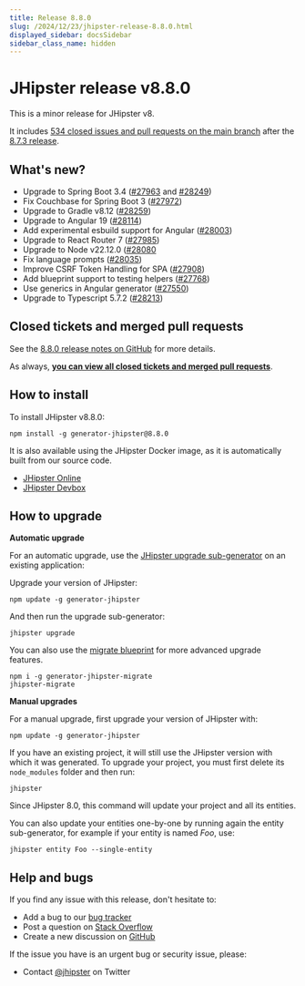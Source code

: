 ```yaml
---
title: Release 8.8.0
slug: /2024/12/23/jhipster-release-8.8.0.html
displayed_sidebar: docsSidebar
sidebar_class_name: hidden
---
```


# JHipster release v8.8.0

This is a minor release for JHipster v8.

It includes [534 closed issues and pull requests on the main branch](https://github.com/jhipster/generator-jhipster/issues?q=is:closed+milestone:8.8.0) after the [8.7.3 release](/2024/11/01/jhipster-release-8.7.3.html).

## What's new?

* Upgrade to Spring Boot 3.4 ([#27963](https://github.com/jhipster/generator-jhipster/pull/27963) and [#28249](https://github.com/jhipster/generator-jhipster/pull/28249))
* Fix Couchbase for Spring Boot 3 ([#27972](https://github.com/jhipster/generator-jhipster/pull/27972))
* Upgrade to Gradle v8.12 ([#28259](https://github.com/jhipster/generator-jhipster/pull/28259))
* Upgrade to Angular 19 ([#28114](https://github.com/jhipster/generator-jhipster/pull/28114))
* Add experimental esbuild support for Angular ([#28003](https://github.com/jhipster/generator-jhipster/pull/28003))
* Upgrade to React Router 7 ([#27985](https://github.com/jhipster/generator-jhipster/pull/27985))
* Upgrade to Node v22.12.0 ([#28080](https://github.com/jhipster/generator-jhipster/pull/28080)
* Fix language prompts ([#28035](https://github.com/jhipster/generator-jhipster/pull/28035))
* Improve CSRF Token Handling for SPA ([#27908](https://github.com/jhipster/generator-jhipster/pull/27908))
* Add blueprint support to testing helpers ([#27768](https://github.com/jhipster/generator-jhipster/pull/27768))
* Use generics in Angular generator ([#27550](https://github.com/jhipster/generator-jhipster/pull/27550))
* Upgrade to Typescript 5.7.2 ([#28213](https://github.com/jhipster/generator-jhipster/pull/28213))

## Closed tickets and merged pull requests

See the [8.8.0 release notes on GitHub](https://github.com/jhipster/generator-jhipster/releases/tag/v8.8.0) for more details.

As always, **[you can view all closed tickets and merged pull requests](https://github.com/jhipster/generator-jhipster/issues?q=is:closed+milestone:8.8.0)**.

## How to install

To install JHipster v8.8.0:

```
npm install -g generator-jhipster@8.8.0
```

It is also available using the JHipster Docker image, as it is automatically built from our source code.

- [JHipster Online](https://start.jhipster.tech)
- [JHipster Devbox](https://github.com/jhipster/jhipster-devbox)

## How to upgrade

**Automatic upgrade**

For an automatic upgrade, use the [JHipster upgrade sub-generator](/upgrading-an-application/) on an existing application:

Upgrade your version of JHipster:

```
npm update -g generator-jhipster
```

And then run the upgrade sub-generator:

```
jhipster upgrade
```

You can also use the [migrate blueprint](https://github.com/jhipster/generator-jhipster-migrate) for more advanced upgrade features.

```
npm i -g generator-jhipster-migrate
jhipster-migrate
```

**Manual upgrades**

For a manual upgrade, first upgrade your version of JHipster with:

```
npm update -g generator-jhipster
```

If you have an existing project, it will still use the JHipster version with which it was generated.
To upgrade your project, you must first delete its `node_modules` folder and then run:

```
jhipster
```

Since JHipster 8.0, this command will update your project and all its entities.

You can also update your entities one-by-one by running again the entity sub-generator, for example if your entity is named _Foo_, use:

```
jhipster entity Foo --single-entity
```

## Help and bugs

If you find any issue with this release, don't hesitate to:

- Add a bug to our [bug tracker](https://github.com/jhipster/generator-jhipster/issues?state=open)
- Post a question on [Stack Overflow](http://stackoverflow.com/tags/jhipster/info)
- Create a new discussion on [GitHub](https://github.com/jhipster/generator-jhipster/discussions)

If the issue you have is an urgent bug or security issue, please:

- Contact [@jhipster](https://twitter.com/jhipster) on Twitter
